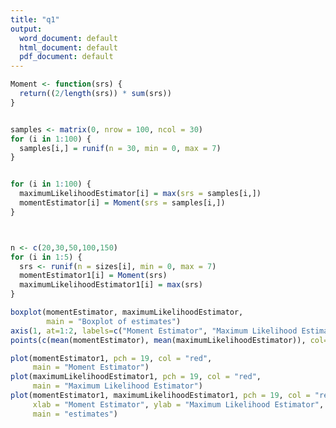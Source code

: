 ---
title: "q1"
output:
  word_document: default
  html_document: default
  pdf_document: default
---



```{r}

Moment <- function(srs) {
  return((2/length(srs)) * sum(srs))
}


samples <- matrix(0, nrow = 100, ncol = 30)
for (i in 1:100) {
  samples[i,] = runif(n = 30, min = 0, max = 7)
}


for (i in 1:100) {
  maximumLikelihoodEstimator[i] = max(srs = samples[i,])
  momentEstimator[i] = Moment(srs = samples[i,])
}



n <- c(20,30,50,100,150)
for (i in 1:5) {
  srs <- runif(n = sizes[i], min = 0, max = 7)
  momentEstimator1[i] = Moment(srs)
  maximumLikelihoodEstimator1[i] = max(srs)
}

boxplot(momentEstimator, maximumLikelihoodEstimator,
        main = "Boxplot of estimates")
axis(1, at=1:2, labels=c("Moment Estimator", "Maximum Likelihood Estimato"))
points(c(mean(momentEstimator), mean(maximumLikelihoodEstimator)), col="red", pch = 19)

plot(momentEstimator1, pch = 19, col = "red",
     main = "Moment Estimator")
plot(maximumLikelihoodEstimator1, pch = 19, col = "red",
     main = "Maximum Likelihood Estimator")
plot(momentEstimator1, maximumLikelihoodEstimator1, pch = 19, col = "red",
     xlab = "Moment Estimator", ylab = "Maximum Likelihood Estimator",
     main = "estimates")
```



